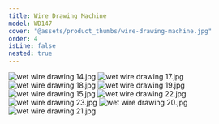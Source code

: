 ```yaml
---
title: Wire Drawing Machine
model: WD147
cover: "@assets/product_thumbs/wire-drawing-machine.jpg"
order: 4
isLine: false
nested: true
---
```



<ProductTabs />

![wet wire drawing 14.jpg](@assets/article_images/wire-drawing-machine/wet-wire-drawing-14.jpg)
![wet wire drawing 17.jpg](@assets/article_images/wire-drawing-machine/wet-wire-drawing-17.jpg)
![wet wire drawing 18.jpg](@assets/article_images/wire-drawing-machine/wet-wire-drawing-18.jpg)
![wet wire drawing 19.jpg](@assets/article_images/wire-drawing-machine/wet-wire-drawing-19.jpg)
![wet wire drawing 15.jpg](@assets/article_images/wire-drawing-machine/wet-wire-drawing-15.jpg)
![wet wire drawing 22.jpg](@assets/article_images/wire-drawing-machine/wet-wire-drawing-22.jpg)
![wet wire drawing 23.jpg](@assets/article_images/wire-drawing-machine/wet-wire-drawing-23.jpg)
![wet wire drawing 20.jpg](@assets/article_images/wire-drawing-machine/wet-wire-drawing-20.jpg)
![wet wire drawing 21.jpg](@assets/article_images/wire-drawing-machine/wet-wire-drawing-21.jpg)
